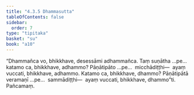 ```yaml
---
title: "4.3.5 Dhammasutta"
tableOfContents: false
sidebar:
  order: 7
type: "tipitaka"
basket: "su"
book: "a10"
---
```



<DynamicBreadcrumb />

<Division number="182" book="a10">

<Paragraph number="1333" book="a10">
“Dhammañca vo, bhikkhave, desessāmi adhammañca. Taṃ suṇātha …pe…  katamo ca, bhikkhave, adhammo? Pāṇātipāto …pe…  micchādiṭṭhi—  ayaṃ vuccati, bhikkhave, adhammo.
</Paragraph>

<Paragraph number="1334" book="a10">
Katamo ca, bhikkhave, dhammo? Pāṇātipātā veramaṇī …pe…  sammādiṭṭhi—  ayaṃ vuccati, bhikkhave, dhammo”ti.

</Paragraph>
</Division>

<Paragraph number="1335" type="center" book="a10">
Pañcamaṃ.
</Paragraph>